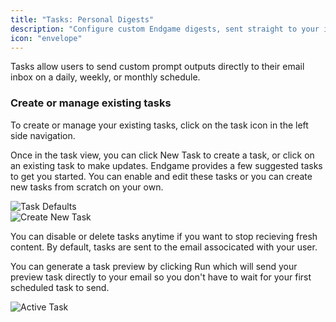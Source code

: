 ```yaml
---
title: "Tasks: Personal Digests"
description: "Configure custom Endgame digests, sent straight to your inbox."
icon: "envelope"
---
```


Tasks allow users to send custom prompt outputs directly to their email inbox on a daily, weekly, or monthly schedule. 

### Create or manage existing tasks

To create or manage your existing tasks, click on the task icon in the left side navigation.

Once in the task view, you can click New Task to create a task, or click on an existing task to make updates. Endgame provides a few suggested tasks to get you started. You can enable and edit these tasks or you can create new tasks from scratch on your own. 

<Frame>
  <img
    src="../images/task-defaults-9-26-25.png"
    alt="Task Defaults"
    className="rounded-lg"
  />
</Frame>
<br/>
<Frame>
  <img
    src="../images/create-new-task-9-26-25.png"
    alt="Create New Task"
    className="rounded-lg"
  />
</Frame>

You can disable or delete tasks anytime if you want to stop recieving fresh content. By default, tasks are sent to the email associcated with your user.

You can generate a task preview by clicking Run which will send your preview task directly to your email so you don't have to wait for your first scheduled task to send.

<Frame>
  <img
    src="../images/active-task-9-26-25.png"
    alt="Active Task"
    className="rounded-lg"
  />
</Frame>

